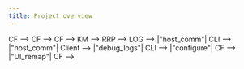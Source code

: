 ```yaml
---
title: Project overview
---
```


<!-- This page shows rktk's related crates and their relationships -->
<!---->
<!-- ```mermaid -->
<!-- flowchart TD -->
<!--     subgraph "Hardware Drivers" -->
<!--         Common["rktk-drivers-common (Shared Drivers)"] -->
<!--         nRF["rktk-drivers-nrf (nRF52840 Platform)"] -->
<!--         RP["rktk-drivers-rp (RP2040 Platform)"] -->
<!--     end -->
<!---->
<!--     subgraph "Core Firmware" -->
<!--         CF["rktk (Core Firmware)"] -->
<!--     end -->
<!---->
<!--     subgraph "Key Mapping" -->
<!--         KM["rktk-keymanager (Key Manager)"] -->
<!--     end -->
<!---->
<!--     subgraph "Communication & Logging" -->
<!--         RRP["rktk-rrp (Communication Module)"] -->
<!--         LOG["rktk-log (Logging Module)"] -->
<!--     end -->
<!---->
<!--     subgraph "External Tools" -->
<!--         CLI["CLI Tool"] -->
<!--         Client["rktk-client (Graphical Client)"] -->
<!--     end -->
<!---->
<!--     %% Connections from Hardware Drivers to Core Firmware -->
<!--     Common --> CF -->
<!--     nRF    --> CF -->
<!--     RP     --> CF -->
<!---->
<!--     %% Core Firmware to Key Mapping and Communication/Logging -->
<!--     CF --> KM -->
<!--     CF --> RRP -->
<!--     CF --> LOG -->
<!---->
<!--     %% Communication modules interacting with External Tools -->
<!--     RRP -->|"host_comm"| CLI -->
<!--     RRP -->|"host_comm"| Client -->
<!--     LOG -->|"debug_logs"| CLI -->
<!---->
<!--     %% External Tools also interact with Core Firmware for configuration and remapping -->
<!--     CLI -->|"configure"| CF -->
<!--     Client -->|"UI_remap"| CF -->
<!---->
<!--     %% Styles and Colors -->
<!--     classDef drivers fill:#cfe2f3,stroke:#333,stroke-width:2px; -->
<!--     classDef core fill:#d9ead3,stroke:#333,stroke-width:2px; -->
<!--     classDef key fill:#fff2cc,stroke:#333,stroke-width:2px; -->
<!--     classDef comm fill:#fce5cd,stroke:#333,stroke-width:2px; -->
<!--     classDef external fill:#ead1dc,stroke:#333,stroke-width:2px; -->
<!---->
<!--     class Common,nRF,RP drivers; -->
<!--     class CF core; -->
<!--     class KM key; -->
<!--     class RRP,LOG comm; -->
<!--     class CLI,Client external; -->
<!---->
<!--     %% Click Events -->
<!--     click CF "https://github.com/nazo6/rktk/tree/master/lib/rktk" -->
<!--     click Common "https://github.com/nazo6/rktk/tree/master/lib/rktk-drivers-common" -->
<!--     click nRF "https://github.com/nazo6/rktk/tree/master/lib/rktk-drivers-nrf" -->
<!--     click RP "https://github.com/nazo6/rktk/tree/master/lib/rktk-drivers-rp" -->
<!--     click KM "https://github.com/nazo6/rktk/tree/master/lib/rktk-keymanager" -->
<!--     click RRP "https://github.com/nazo6/rktk/tree/master/lib/rktk-rrp" -->
<!--     click LOG "https://github.com/nazo6/rktk/tree/master/lib/rktk-log" -->
<!--     click CLI "https://github.com/nazo6/rktk/tree/master/tools/cli" -->
<!--     click Client "https://github.com/nazo6/rktk/tree/master/tools/rktk-client" -->
<!-- ``` -->
